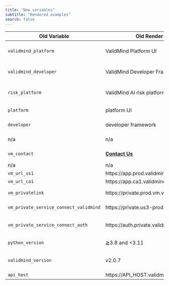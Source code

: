 ```yaml
---
title: "New variables"
subtitle: "Rendered examples"
search: false
---
```


| Old Variable | Old Render | New Variable | New Render |
|---|---|---|---|
|`validmind_platform` | ValidMind Platform UI | `validmind.platform` | {{< var validmind.platform >}} |
|`validmind_developer` | ValidMind Developer Framework | `validmind.developer` | {{< var validmind.developer >}} |
|`risk_platform` | ValidMind AI risk platform | `validmind.product` | {{< var validmind.product >}}|
|`platform` | platform UI | `vm.platform` | {{< var vm.platform >}} |
|`developer` | developer framework | `vm.developer` | {{< var vm.developer >}} |
| n/a | n/a | `vm.product` | {{< var vm.product >}} |
|`vm_contact` | [**Contact Us**](https://validmind.com/contact/) | `link.contact` | {{< var link.contact >}} |
| n/a | n/a | `link.login` | {{< var link.login >}} |
|`vm_url_us1` | https://app.prod.validmind.ai | `url.us1` | {{< var url.us1 >}} |
|`vm_url_ca1` | https://app.ca1.validmind.ai | `url.ca1` | {{< var url.ca1 >}} |
|`vm_privatelink` | https://private.prod.vm.validmind.ai | `aws.privatelink` | {{< var aws.privatelink >}} |
|`vm_private_service_connect_validmind` | https://private.us3-prod.validmind.ai | `gcp.connect` | {{< var gcp.connect >}} |
|`vm_private_service_connect_auth` | https://auth.private.validmind.ai | `gcp.authentication` | {{< var gcp.authentication >}} |
|`python_version` | ≧3.8 and <3.11 | `version.python` | {{< var version.python >}} |
|`validmind_version` | v2.0.7 | `version.validmind` | {{< var version.validmind >}} |
|`api_host` | https://API_HOST.validmind.ai/api/v1 | `api.host` | {{< var api.host >}} |
